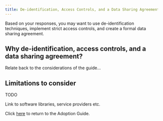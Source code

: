```yaml
---
title: De-identification, Access Controls, and a Data Sharing Agreement
---
```



Based on your responses, you may want to use de-identification techniques, implement strict access controls, and create a formal data sharing agreement.

## Why de-identification, access controls, and a data sharing agreement?

Relate back to the considerations of the guide...

## Limitations to consider

TODO

<Collapse label="Technical resources">
  Link to software libraries, service providers etc.
</Collapse>

Click [here](/adoption-guide) to return to the Adoption Guide.
